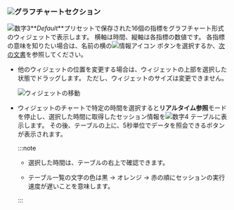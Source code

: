 ### ![](/img/number-02.png)グラフチャートセクション

![数字3](/img/number-03.png)**_Default_**プリセットで保存された16個の指標をグラフチャート形式のウィジェットで表示します。 横軸は時間、縦軸は各指標の数値です。 各指標の意味を知りたい場合は、名前の横の![情報アイコン](/img/ic-info-circle.svg) ボタンを選択するか、[次の文書](metrics-data-list)を参照してください。

- 他のウィジェットの位置を変更する場合は、ウィジェットの上部を選択した状態でドラッグします。 ただし、ウィジェットのサイズは変更できません。

  ![ウィジェットの移動](/img/db-dashboard-move-widget.png)

- ウィジェットのチャートで特定の時間を選択すると**リアルタイム参照**モードを停止し、選択した時間に取得したセッション情報を![数字4](/img/number-04.png) <Cmdname sid="active_sessions" className="uitext" />テーブルに表示します。 その後、<Cmdname sid="active_sessions" className="uitext" />テーブルの上に、5秒単位でデータを照会できるボタンが表示されます。

  <ProdImg img='db-instance-monitoring-seltime.png' />

  :::note

  - 選択した時間は、<Cmdname sid="active_sessions" className="uitext" />テーブルの右上で確認できます。

  - <Cmdname sid="active_sessions" className="uitext" />テーブル一覧の文字の色は黒 → <span class='slow'>オレンジ</span> → <span class='vslow'>赤</span>の順にセッションの実行速度が遅いことを意味します。

  :::
